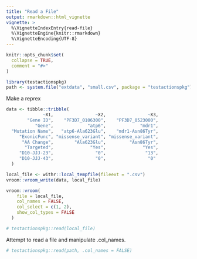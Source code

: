 ```yaml
---
title: "Read a File"
output: rmarkdown::html_vignette
vignette: >
  %\VignetteIndexEntry{read-file}
  %\VignetteEngine{knitr::rmarkdown}
  %\VignetteEncoding{UTF-8}
---
```


```r
knitr::opts_chunk$set(
  collapse = TRUE,
  comment = "#>"
)
```

```r
library(testactionspkg)
path <- system.file("extdata", "small.csv", package = "testactionspkg")
```

Make a reprex
```r
data <- tibble::tribble(
              ~X1,                ~X2,                ~X3,
        "Gene ID",    "PF3D7_0106300",    "PF3D7_0523000",
           "Gene",             "atp6",             "mdr1",
  "Mutation Name",   "atp6-Ala623Glu",    "mdr1-Asn86Tyr",
     "ExonicFunc", "missense_variant", "missense_variant",
      "AA Change",        "Ala623Glu",         "Asn86Tyr",
       "Targeted",              "Yes",              "Yes",
     "D10-JJJ-23",                "0",               "13",
     "D10-JJJ-43",                "0",                "0"
  )

local_file <- withr::local_tempfile(fileext = ".csv")
vroom::vroom_write(data, local_file)

vroom::vroom(
    file = local_file,
    col_names = FALSE,
    col_select = c(1, 2),
    show_col_types = FALSE
  )
```

```r
# testactionspkg::read(local_file)
```


Attempt to read a file and manipulate .col_names.
```r
# testactionspkg::read(path, .col_names = FALSE)
```

